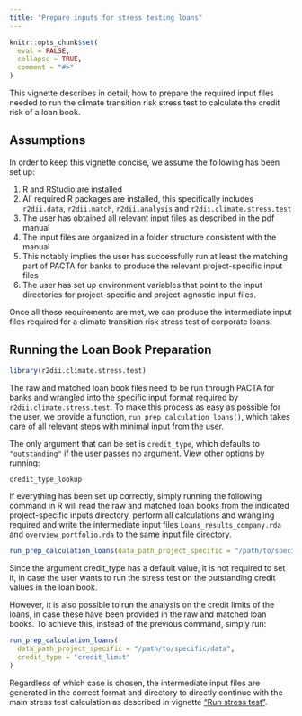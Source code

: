 ```yaml
---
title: "Prepare inputs for stress testing loans"
---
```


```r
knitr::opts_chunk$set(
  eval = FALSE,
  collapse = TRUE,
  comment = "#>"
)
```

This vignette describes in detail, how to prepare the required input files
needed to run the climate transition risk stress test to calculate the credit
risk of a loan book.

## Assumptions

In order to keep this vignette concise, we assume the following has been set up:

1. R and RStudio are installed
2. All required R packages are installed, this specifically includes
`r2dii.data`, `r2dii.match`, `r2dii.analysis` and `r2dii.climate.stress.test`
1. The user has obtained all relevant input files as described in the pdf manual
1. The input files are organized in a folder structure consistent with the manual
1. This notably implies the user has successfully run at least the matching
part of PACTA for banks to produce the relevant project-specific input files
1. The user has set up environment variables that point to the input directories
for project-specific and project-agnostic input files.

Once all these requirements are met, we can produce the intermediate input files
required for a climate transition risk stress test of corporate loans.

## Running the Loan Book Preparation

```r
library(r2dii.climate.stress.test)
```

The raw and matched loan book files need to be run through PACTA for banks and
wrangled into the specific input format required by `r2dii.climate.stress.test`.
To make this process as easy as possible for the user, we provide a function,
`run_prep_calculation_loans()`, which takes care of all relevant steps with
minimal input from the user.

The only argument that can be set is `credit_type`, which defaults to
`"outstanding"` if the user passes no argument. View other options by running:

```r
credit_type_lookup
```

If everything has been set up correctly, simply running the following command in
R will read the raw and matched loan books from the indicated project-specific
inputs directory, perform all calculations and wrangling required and write the
intermediate input files `Loans_results_company.rda` and `overview_portfolio.rda`
to the same input file directory.

```r
run_prep_calculation_loans(data_path_project_specific = "/path/to/specific/data")
```

Since the argument credit_type has a default value, it is not required to set it,
in case the user wants to run the stress test on the outstanding credit values
in the loan book.

However, it is also possible to run the analysis on the credit limits of the
loans, in case these have been provided in the raw and matched loan books. To
achieve this, instead of the previous command, simply run:

```r
run_prep_calculation_loans(
  data_path_project_specific = "/path/to/specific/data",
  credit_type = "credit_limit"
)
```

Regardless of which case is chosen, the intermediate input files are generated
in the correct format and directory to directly continue with the main stress
test calculation as described in vignette ["Run stress test"](https://2degreesinvesting.github.io/r2dii.climate.stress.test/articles/articles/run-stress-test.html).

